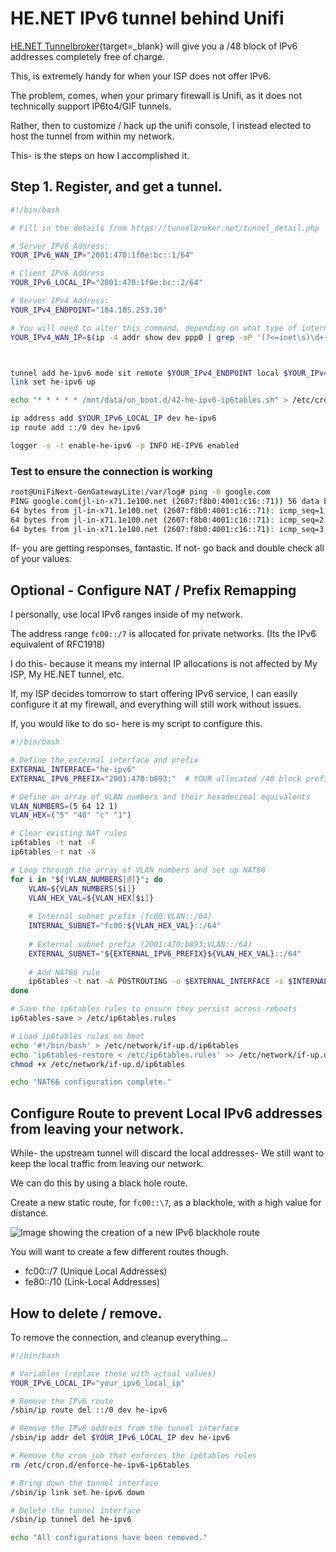 

# HE.NET IPv6 tunnel behind Unifi

[HE.NET Tunnelbroker](https://tunnelbroker.net/){target=_blank} will give you a /48 block of IPv6 addresses completely free of charge.

This, is extremely handy for when your ISP does not offer IPv6.

The problem, comes, when your primary firewall is Unifi, as it does not technically support IP6to4/GIF tunnels.

Rather, then to customize / hack up the unifi console, I instead elected to host the tunnel from within my network.

This- is the steps on how I accomplished it.


## Step 1. Register, and get a tunnel.

``` bash
#!/bin/bash

# Fill in the details from https://tunnelbroker.net/tunnel_detail.php

# Server IPv6 Address:
YOUR_IPv6_WAN_IP="2001:470:1f0e:bc::1/64"

# Client IPv6 Address
YOUR_IPv6_LOCAL_IP="2001:470:1f0e:bc::2/64"

# Server IPv4 Address:
YOUR_IPv4_ENDPOINT="184.105.253.10"

# You will need to alter this command, depending on what type of internet you have. I have a PPPOE-based connection. This- gets my current IPv4 address.
YOUR_IPv4_WAN_IP=$(ip -4 addr show dev ppp0 | grep -oP '(?<=inet\s)\d+(\.\d+){3}')



tunnel add he-ipv6 mode sit remote $YOUR_IPv4_ENDPOINT local $YOUR_IPv4_WAN_IP ttl 255
link set he-ipv6 up

echo "* * * * * /mnt/data/on_boot.d/42-he-ipv6-ip6tables.sh" > /etc/cron.d/enforce-he-ipv6-ip6tables

ip address add $YOUR_IPv6_LOCAL_IP dev he-ipv6
ip route add ::/0 dev he-ipv6

logger -s -t enable-he-ipv6 -p INFO HE-IPV6 enabled
```

### Test to ensure the connection is working

``` bash
root@UniFiNext-GenGatewayLite:/var/log# ping -6 google.com
PING google.com(jl-in-x71.1e100.net (2607:f8b0:4001:c16::71)) 56 data bytes
64 bytes from jl-in-x71.1e100.net (2607:f8b0:4001:c16::71): icmp_seq=1 ttl=112 time=34.7 ms
64 bytes from jl-in-x71.1e100.net (2607:f8b0:4001:c16::71): icmp_seq=2 ttl=112 time=34.3 ms
64 bytes from jl-in-x71.1e100.net (2607:f8b0:4001:c16::71): icmp_seq=3 ttl=112 time=34.0 ms
```

If- you are getting responses, fantastic.  If not- go back and double check all of your values.

## Optional - Configure NAT / Prefix Remapping

I personally, use local IPv6 ranges inside of my network.

The address range `fc00::/7` is allocated for private networks. (Its the IPv6 equivalent of RFC1918)

I do this- because it means my internal IP allocations is not affected by My ISP, My HE.NET tunnel, etc.

If, my ISP decides tomorrow to start offering IPv6 service, I can easily configure it at my firewall, and everything will still work without issues.

If, you would like to do so- here is my script to configure this.

``` bash
#!/bin/bash

# Define the external interface and prefix
EXTERNAL_INTERFACE="he-ipv6"
EXTERNAL_IPV6_PREFIX="2001:470:b893:"  # YOUR allocated /48 block prefix

# Define an array of VLAN numbers and their hexadecimal equivalents
VLAN_NUMBERS=(5 64 12 1)
VLAN_HEX=("5" "40" "c" "1")

# Clear existing NAT rules
ip6tables -t nat -F
ip6tables -t nat -X

# Loop through the array of VLAN numbers and set up NAT66
for i in "${!VLAN_NUMBERS[@]}"; do
    VLAN=${VLAN_NUMBERS[$i]}
    VLAN_HEX_VAL=${VLAN_HEX[$i]}
    
    # Internal subnet prefix (fc00:VLAN::/64)
    INTERNAL_SUBNET="fc00:${VLAN_HEX_VAL}::/64"
    
    # External subnet prefix (2001:470:b893:VLAN::/64)
    EXTERNAL_SUBNET="${EXTERNAL_IPV6_PREFIX}${VLAN_HEX_VAL}::/64"
    
    # Add NAT66 rule
    ip6tables -t nat -A POSTROUTING -o $EXTERNAL_INTERFACE -s $INTERNAL_SUBNET -j SNAT --to $EXTERNAL_SUBNET
done

# Save the ip6tables rules to ensure they persist across reboots
ip6tables-save > /etc/ip6tables.rules

# Load ip6tables rules on boot
echo '#!/bin/bash' > /etc/network/if-up.d/ip6tables
echo 'ip6tables-restore < /etc/ip6tables.rules' >> /etc/network/if-up.d/ip6tables
chmod +x /etc/network/if-up.d/ip6tables

echo "NAT66 configuration complete."

```

## Configure Route to prevent Local IPv6 addresses from leaving your network.

While- the upstream tunnel will discard the local addresses- We still want to keep the local traffic from leaving our network.

We can do this by using a black hole route.

Create a new static route, for `fc00::\7`, as a blackhole, with a high value for distance.

![Image showing the creation of a new IPv6 blackhole route](./assets/ipv6_blackhole_route.webp)

You will want to create a few different routes though.

* fc00::/7 (Unique Local Addresses)
* fe80::/10 (Link-Local Addresses)

## How to delete / remove.

To remove the connection, and cleanup everything...

``` bash
#!/bin/bash

# Variables (replace these with actual values)
YOUR_IPv6_LOCAL_IP="your_ipv6_local_ip"

# Remove the IPv6 route
/sbin/ip route del ::/0 dev he-ipv6

# Remove the IPv6 address from the tunnel interface
/sbin/ip addr del $YOUR_IPv6_LOCAL_IP dev he-ipv6

# Remove the cron job that enforces the ip6tables rules
rm /etc/cron.d/enforce-he-ipv6-ip6tables

# Bring down the tunnel interface
/sbin/ip link set he-ipv6 down

# Delete the tunnel interface
/sbin/ip tunnel del he-ipv6

echo "All configurations have been removed."
```
